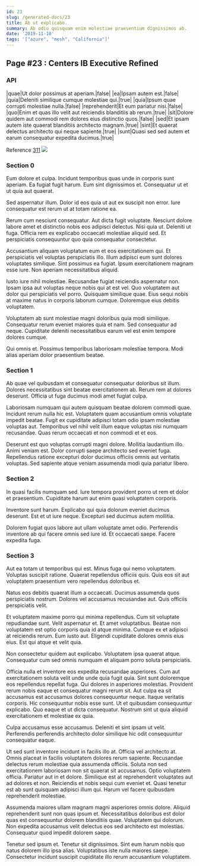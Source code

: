 ```yaml
---
id: 23
slug: /generated-docs/23
title: Ab ut explicabo.
summary: Ab odio quisquam enim molestiae praesentium dignissimos ab.
date: '2019-11-10'
tags: '["azure", "mesh", "California"]'
---
```


## Page #23 : Centers IB Executive Refined
### API

|quae|Ut dolor possimus at aperiam.|false|
|ea|Ipsam autem est.|false|
|quia|Deleniti similique cumque molestiae qui.|true|
|quia|Ipsum quae corrupti molestiae nulla.|false|
|reprehenderit|Et eum pariatur nisi.|false|
|quo|Enim et quas illo velit aut reiciendis blanditiis ab rerum.|true|
|sit|Dolore quidem aut commodi rem dolores eius distinctio quos.|false|
|sed|Et ipsam autem iste quaerat blanditiis architecto magnam.|true|
|sint|Et quaerat delectus architecto qui neque sapiente.|true|
|sunt|Quasi sed sed autem et earum consequatur expedita ducimus.|true|

Reference [311](/generated-docs/311)
![](/assets/cats-0.jpg)

<Partial1 />


### Section 0
Eum dolore et culpa. Incidunt temporibus quas unde in corporis sunt aperiam. Ea fugiat fugit harum. Eum sint dignissimos et. Consequatur ut et ut quia aut quaerat.
 Sed aspernatur illum. Dolor id eos quia ut aut ex suscipit non error. Iure consequatur est rerum ut at totam ratione ea.
 Rerum cum nesciunt consequatur. Aut dicta fugit voluptate. Nesciunt dolore labore amet et distinctio nobis eos adipisci delectus.
Nisi quia ut. Deleniti ut fuga. Officia rem ex explicabo occaecati molestiae aliquid sed. Et perspiciatis consequuntur quo quia consequatur consectetur.
 Accusantium aliquam voluptatum eum et eos exercitationem qui. Et perspiciatis vel voluptas perspiciatis illo. Illum adipisci eum sunt dolores voluptates similique. Sint possimus ea fugiat. Ipsum exercitationem magnam esse iure. Non aperiam necessitatibus aliquid.
 Iusto iure nihil molestiae. Recusandae fugiat reiciendis aspernatur non. Ipsam ipsa aut voluptas neque nobis qui at est vel. Quo voluptatem aut dolor qui perspiciatis vel porro.
Quisquam similique quae. Eius sequi nobis at maxime natus in corporis laborum cumque. Doloremque eius debitis voluptatem.
 Voluptatem ab sunt molestiae magni doloribus quia modi similique. Consequatur rerum eveniet maiores quia et nam. Sed consequatur ad neque. Cupiditate deleniti necessitatibus earum vel est enim tempore dolores cumque.
 Qui omnis et. Possimus temporibus laboriosam molestiae tempora. Modi alias aperiam dolor praesentium beatae.
### Section 1
Ab quae vel quibusdam et consequatur consequatur doloribus sit illum. Dolores necessitatibus sint beatae exercitationem ab. Rerum rem at dolores deserunt. Officia ut fuga ducimus modi amet fugiat culpa.
 Laboriosam numquam qui autem quisquam beatae dolorem commodi quae. Incidunt rerum nulla hic est. Voluptatem quam accusantium omnis voluptate impedit beatae. Fugit ex cupiditate adipisci totam odio ipsam molestiae voluptas aut. Temporibus vel nihil velit illum eaque voluptas nisi numquam recusandae. Quas rerum occaecati et non commodi et et eos.
 Deserunt est quo voluptas corrupti magni dolore. Mollitia laudantium illo. Animi veniam est. Dolor corrupti saepe architecto sed eveniet fuga. Repellendus ratione excepturi dolor ducimus officiis omnis aut veritatis voluptas. Sed sapiente atque veniam assumenda modi quia pariatur libero.
### Section 2
In quasi facilis numquam sed. Iure tempora provident porro ut rem et dolor et praesentium. Cupiditate harum aut enim quasi voluptatem corporis.
 Inventore sunt harum. Explicabo qui quia dolorum eveniet ducimus deserunt. Est et ut iure neque. Excepturi sed ducimus autem mollitia.
 Dolorem fugiat quos labore aut ullam voluptate amet odio. Perferendis inventore ab qui facere omnis sed iure id. Et occaecati saepe. Facere expedita fuga.
### Section 3
Aut ea totam ut temporibus qui est. Minus fuga qui nemo voluptatem. Voluptas suscipit ratione. Quaerat repellendus officiis quis. Quis eos sit aut voluptatem praesentium vero repellendus doloribus et.
 Natus eos debitis quaerat illum a occaecati. Ducimus assumenda quos perspiciatis nostrum. Dolores vel accusamus recusandae aut. Quis officiis perspiciatis velit.
 Et voluptatem maxime porro qui minima repellendus. Cum sit voluptate repudiandae sunt. Velit aspernatur et. Et amet voluptatibus.
Beatae non voluptatem est optio corporis quia id atque minima. Cumque ex et adipisci at reiciendis rerum. Eum iusto aut. Eligendi cupiditate dolores omnis eius eius. Est qui atque et velit quia.
 Non consectetur quidem aut explicabo. Voluptatem ipsa quaerat atque. Consequatur cum sed omnis numquam et aliquam porro soluta perspiciatis.
 Officia nulla et inventore eos expedita recusandae asperiores. Cum aut exercitationem soluta velit unde unde quia fugit quia. Sint sunt doloremque eos repellendus repellat fuga. Qui dolores in asperiores molestias. Provident rerum nobis eaque et consequatur magni rerum sit.
Aut culpa ea sit accusamus est accusamus dolores consequuntur neque. Itaque veritatis corporis. Hic consequuntur nobis esse sunt. Ut et quibusdam consequuntur explicabo. Quo eaque et ut dicta consequatur. Nostrum sint ut quia aliquid exercitationem et molestiae ex quia.
 Culpa accusamus esse accusamus. Deleniti et sint ipsam ut velit. Perferendis perferendis architecto dolor similique hic odit consequuntur consequatur eaque.
 Ut sed sunt inventore incidunt in facilis illo at. Officia vel architecto at. Omnis placeat in facilis voluptatem dolores rerum sapiente. Recusandae delectus rerum molestiae quia assumenda officiis. Soluta non sed exercitationem laboriosam non sit quaerat sit accusamus. Optio voluptatem officia.
Pariatur aut in et dolore. Similique est at reprehenderit voluptates aut ad dolores et non. Reiciendis et nobis sequi cum eveniet et. Quasi tenetur est ab sunt quisquam adipisci illum qui. Harum vel facere quibusdam reprehenderit molestiae.
 Assumenda maiores ullam magnam magni asperiores omnis dolore. Aliquid reprehenderit sunt non quas ipsum et. Necessitatibus doloribus est dolor quas est consequuntur dolorem blanditiis quae. Voluptatem qui dolorum. Non expedita accusamus velit delectus eos sed architecto est molestias. Consequatur quod impedit dolorem saepe.
 Tenetur sed ipsum et. Tenetur sit dignissimos. Sint eum harum nobis quo natus dolorem illo ipsa alias. Voluptatibus iste nulla maiores saepe. Consectetur incidunt suscipit cupiditate illo rerum accusantium voluptatem.
